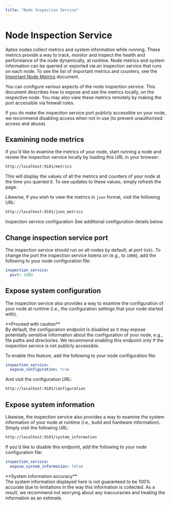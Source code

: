 ```yaml
---
title: "Node Inspection Service"
---
```



# Node Inspection Service

Aptos nodes collect metrics and system information while running. These metrics provide a way to track,
monitor and inspect the health and performance of the node dynamically, at runtime. Node metrics and system
information can be queried or exported via an inspection service that runs on each node.
To see the list of important metrics and counters, see the [Important Node Metrics](./important-metrics.md) document.

You can configure various aspects of the node inspection service. This document describes how to expose and see the metrics locally, on the respective node. You may also view these metrics remotely by making the port accessible via firewall rules.

<Callout type="warning">
If you do make the inspection service port publicly accessible on your node, we
recommend disabling access when not in use (to prevent unauthorized access and abuse).
</Callout>

## Examining node metrics

If you'd like to examine the metrics of your node, start running a
node and review the inspection service locally by loading this URL in your browser:

```bash
http://localhost:9101/metrics
```

This will display the values of all the metrics and counters of your node at the time you queried it.
To see updates to these values, simply refresh the page.

Likewise, if you wish to view the metrics in `json` format, visit the following URL:

```bash
http://localhost:9101/json_metrics
```

<Callout type="info">
Inspection service configuration
See additional configuration
details below.
</Callout>

## Change inspection service port

The inspection service should run on all nodes by default, at port `9101`. To change
the port the inspection service listens on (e.g., to `1000`), add the following to your node
configuration file:

```yaml filename="fullnode.yaml"
inspection_service:
  port: 1000
```

## Expose system configuration

The inspection service also provides a way to examine the configuration of your node
at runtime (i.e., the configuration settings that your node started with).

<Callout type="warning">
**Proceed with caution**<br />
By default, the configuration endpoint is disabled as it may expose potentially sensitive
information about the configuration of your node, e.g., file paths and directories. We
recommend enabling this endpoint only if the inspection service is not publicly accessible.
</Callout>

To enable this feature, add the following to your node configuration file:

```yaml filename="fullnode.yaml"
inspection_service:
  expose_configuration: true
```

And visit the configuration URL:

```bash
http://localhost:9101/configuration
```

## Expose system information

Likewise, the inspection service also provides a way to examine the system information of your node
at runtime (i.e., build and hardware information). Simply visit the following URL:

```bash
http://localhost:9101/system_information
```

If you'd like to disable this endpoint, add the following to your node configuration file:

```yaml filename="fullnode.yaml"
inspection_service:
  expose_system_information: false
```

<Callout type="info">
**System information accuracy**<br />
The system information displayed here is not guaranteed to be 100% accurate due to limitations
in the way this information is collected. As a result, we recommend not worrying about any
inaccuracies and treating the information as an estimate.
</Callout>
